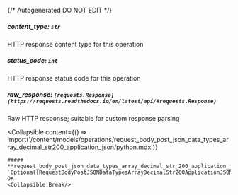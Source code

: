 {/* Autogenerated DO NOT EDIT  */}

##### **content_type:** `str`
HTTP response content type for this operation

##### **status_code:** `int`
HTTP response status code for this operation

##### **raw_response:** `[requests.Response](https://requests.readthedocs.io/en/latest/api/#requests.Response)`
Raw HTTP response; suitable for custom response parsing

<Collapsible
    content={() => import('/content/models/operations/request_body_post_json_data_types_array_decimal_str200_application_json/python.mdx')}
>
    ##### **request_body_post_json_data_types_array_decimal_str_200_application_json_object:** `Optional[RequestBodyPostJSONDataTypesArrayDecimalStr200ApplicationJSON]`
    OK
    <Collapsible.Break/>
</Collapsible>

